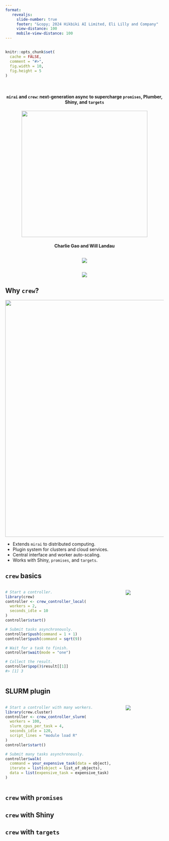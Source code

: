 ```yaml
---
format:
   revealjs:
     slide-number: true
     footer: "&copy; 2024 Hikbiki AI Limited, Eli Lilly and Company"
     view-distance: 100
     mobile-view-distance: 100
---
```


##

```r
knitr::opts_chunk$set(
  cache = FALSE,
  comment = "#>",
  fig.width = 10, 
  fig.height = 5
)
```

<style>
.reveal .tiny {
  display: inline-block;
  font-size: 0.5em;
  line-height: 1.0em;
  vertical-align: top;
}
.reveal .medium {
  display: inline-block;
  font-size: 0.75em;
  line-height: 1.5em;
  vertical-align: top;
}
</style>

<center>
<br>
<h4>`mirai` and `crew`: next-generation async to supercharge `promises`, Plumber, Shiny, and `targets`</h4>
<img src="./images/title.png" height="400px">
<br>
<h4>Charlie Gao and Will Landau</h4>
</center>

## 

<center>
<img src="./images/mirai.png">
</center>

## 

<center>
<img src="./images/crew.png">
</center>

## Why `crew`?

<center>
<img src="./images/plugins.png" width=750>
</center>

* Extends `mirai` to distributed computing.
* Plugin system for clusters and cloud services.
* Central interface and worker auto-scaling.
* Works with Shiny, `promises`, and `targets`.

## `crew` basics

:::: {.columns}

::: {.column width="75%"}

```r
# Start a controller.
library(crew)
controller <- crew_controller_local(
  workers = 2,
  seconds_idle = 10
)
controller$start()

# Submit tasks asynchronously.
controller$push(command = 1 + 1)
controller$push(command = sqrt(9))

# Wait for a task to finish.
controller$wait(mode = "one")

# Collect the result.
controller$pop()$result[[1]]
#> [1] 3
```

:::

::: {.column width="25%"}

<img src="./images/crew.png">

:::

::::

## SLURM plugin

:::: {.columns}

::: {.column width="75%"}

```r
# Start a controller with many workers.
library(crew.cluster)
controller <- crew_controller_slurm(
  workers = 100,
  slurm_cpus_per_task = 4,
  seconds_idle = 120,
  script_lines = "module load R"
)
controller$start()

# Submit many tasks asynchronously.
controller$walk(
  command = your_expensive_task(data = object),
  iterate = list(object = list_of_objects),
  data = list(expensive_task = expensive_task)
)
```

:::

::: {.column width="25%"}

<img src="./images/crew.cluster.png">

:::

::::

## `crew` with `promises`

## `crew` with Shiny

## `crew` with `targets`
